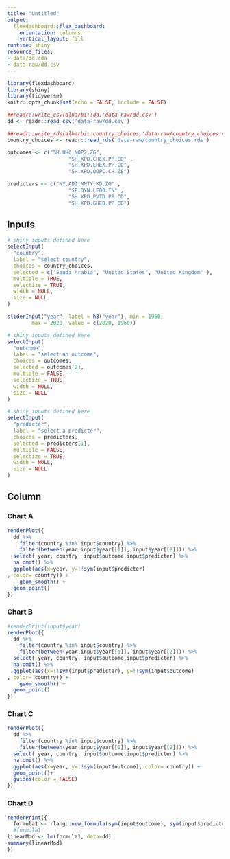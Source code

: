 ```yaml
---
title: "Untitled"
output:
  flexdashboard::flex_dashboard:
    orientation: columns
    vertical_layout: fill
runtime: shiny
resource_files:
- data/dd.rda
- data-raw/dd.csv
---
```


```r
library(flexdashboard)
library(shiny)
library(tidyverse)
knitr::opts_chunk$set(echo = FALSE, include = FALSE)
```


```r
##readr::write_csv(alharbi::dd,'data-raw/dd.csv')
dd <- readr::read_csv('data-raw/dd.csv')

```
```r
##readr::write_rds(alharbi::country_choices,'data-raw/country_choices.rds')
country_choices <- readr::read_rds('data-raw/country_choices.rds')
```


```r
outcomes <- c("SH.UHC.NOP2.ZG", 
                    "SH.XPD.CHEX.PP.CD" ,
                    "SH.XPD.EHEX.PP.CD",
                    "SH.XPD.OOPC.CH.ZS")
```


```r
predicters <- c("NY.ADJ.NNTY.KD.ZG" ,
                    "SP.DYN.LE00.IN" ,
                    "SH.XPD.PVTD.PP.CD",
                    "SH.XPD.GHED.PP.CD")
```

Inputs {.sidebar}
-----------------------------------------

```r
# shiny inputs defined here
selectInput(
  "country",
  label = "select country",
  choices = country_choices,
  selected = c("Saudi Arabia", "United States", "United Kingdom" ),
  multiple = TRUE,
  selectize = TRUE,
  width = NULL,
  size = NULL
)

```

```r
sliderInput("year", label = h3("year"), min = 1960, 
        max = 2020, value = c(2020, 1960))

```





```r
# shiny inputs defined here
selectInput(
  "outcome",
  label = "select an outcome",
  choices = outcomes,
  selected = outcomes[2],
  multiple = FALSE,
  selectize = TRUE,
  width = NULL,
  size = NULL
)
```


```r
# shiny inputs defined here
selectInput(
  "predicter",
  label = "select a predicter",
  choices = predicters,
  selected = predicters[1],
  multiple = FALSE,
  selectize = TRUE,
  width = NULL,
  size = NULL
)
```


Column {.tabset}
-----------------------------------------------------------------------

### Chart A


```r
renderPlot({
  dd %>% 
    filter(country %in% input$country) %>% 
    filter(between(year,input$year[[1]], input$year[[2]])) %>% 
  select( year, country, input$outcome,input$predicter) %>% 
  na.omit() %>% 
  ggplot(aes(x=year, y=!!sym(input$predicter)
, color= country)) +
    geom_smooth() +
  geom_point()
})
```

### Chart B

```r
#renderPrint(input$year)
renderPlot({
  dd %>% 
    filter(country %in% input$country) %>% 
    filter(between(year,input$year[[1]], input$year[[2]])) %>% 
  select( year, country, input$outcome,input$predicter) %>% 
  na.omit() %>% 
  ggplot(aes(x=!!sym(input$predicter), y=!!sym(input$outcome)
, color= country)) +
    geom_smooth() +
  geom_point()
})
```


### Chart C

```r
renderPlot({
  dd %>% 
    filter(country %in% input$country) %>% 
    filter(between(year,input$year[[1]], input$year[[2]])) %>% 
  select( year, country, input$outcome,input$predicter) %>% 
  na.omit() %>% 
  ggplot(aes(x=year, y=!!sym(input$outcome), color= country)) +
  geom_point()+
  guides(color = FALSE)
})
```

### Chart D

```r
renderPrint({
  formula1 <- rlang::new_formula(sym(input$outcome), sym(input$predicter))
  #formula1
linearMod <- lm(formula1, data=dd)
summary(linearMod)
})
```



